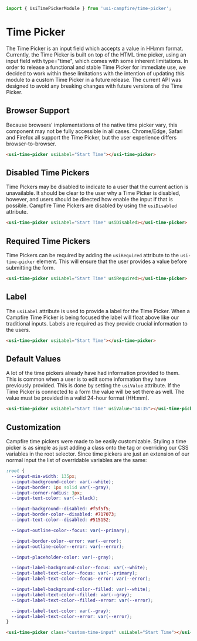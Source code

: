 ```ts
import { UsiTimePickerModule } from 'usi-campfire/time-picker';
```

# Time Picker
The Time Picker is an input field which accepts a value in HH:mm format. Currently, the Time Picker is built on top of the HTML time picker, using an input field
with type="time", which comes with some inherent limitations. In order to release a functional and stable Time Picker for immediate use, we decided to work
within these limitations with the intention of updating this module to a custom Time Picker in a future release. The current API was designed to avoid any
breaking changes with future versions of the Time Picker.

## Browser Support
Because browsers' implementations of the native time picker vary, this component may not be fully accessible in all cases. Chrome/Edge, Safari and Firefox all
support the Time Picker, but the user experience differs browser-to-browser.

```html
<usi-time-picker usiLabel="Start Time"></usi-time-picker>
```

## Disabled Time Pickers
Time Pickers may be disabled to indicate to a user that the current action is unavailable. It should be clear to the user why a Time Picker is disabled, however,
and users should be directed how enable the input if that is possible. Campfire Time Pickers are disabled by using the `usiDisabled` attribute.

```html
<usi-time-picker usiLabel="Start Time" usiDisabled></usi-time-picker>
```

## Required Time Pickers
Time Pickers can be required by adding the `usiRequired` attribute to the `usi-time-picker` element. This will ensure that the user provides a value before
submitting the form.

```html
<usi-time-picker usiLabel="Start Time" usiRequired></usi-time-picker>
```

## Label
The `usiLabel` attribute is used to provide a label for the Time Picker. When a Campfire Time Picker is being focused the label will float
above like our traditional inputs. Labels are required as they provide crucial information to the users.

```html
<usi-time-picker usiLabel="Start Time"></usi-time-picker>
```

## Default Values
A lot of the time pickers already have had information provided to them. This is common when a user is to edit some information they have previously provided.
This is done by setting the `usiValue` attribute. If the Time Picker is connected to a form the value will be set there as well. The value must be provided in a
valid 24-hour format (HH:mm).

```html
<usi-time-picker usiLabel="Start Time" usiValue="14:35"></usi-time-picker>
```

## Customization
Campfire time pickers were made to be easily customizable. Styling a time picker is as simple as just adding a class onto the tag or overriding our CSS variables
in the root selector. Since time pickers are just an extension of our normal input the list of overridable variables are the same:

```css
:root {
  --input-min-width: 135px;
  --input-background-color: var(--white);
  --input-border: 1px solid var(--gray);
  --input-corner-radius: 3px;
  --input-text-color: var(--black);

  --input-background--disabled: #f5f5f5;
  --input-border-color--disabled: #717073;
  --input-text-color--disabled: #515152;

  --input-outline-color--focus: var(--primary);

  --input-border-color--error: var(--error);
  --input-outline-color--error: var(--error);

  --input-placeholder-color: var(--gray);

  --input-label-background-color--focus: var(--white);
  --input-label-text-color--focus: var(--primary);
  --input-label-text-color--focus--error: var(--error);

  --input-label-background-color--filled: var(--white);
  --input-label-text-color--filled: var(--gray);
  --input-label-text-color--filled--error: var(--error);

  --input-label-text-color: var(--gray);
  --input-label-text-color--error: var(--error);
}
```

```html
<usi-time-picker class="custom-time-input" usiLabel="Start Time"></usi-time-picker>
```
